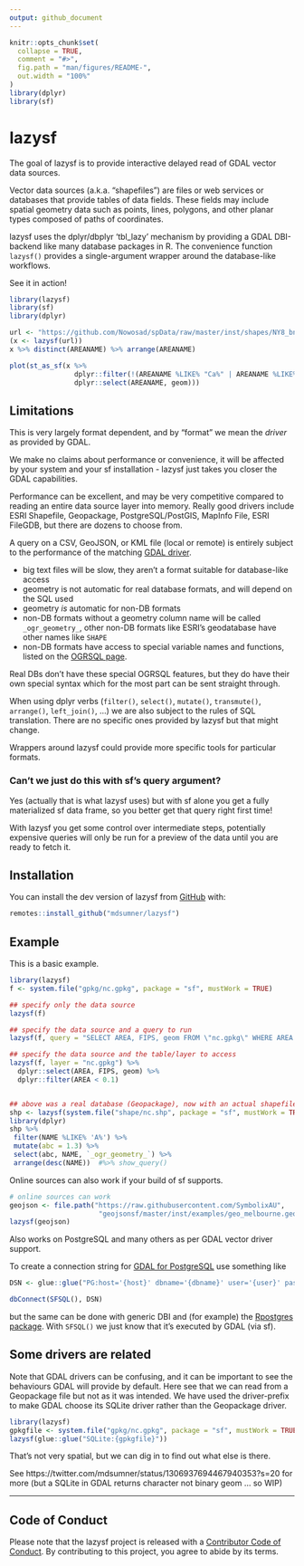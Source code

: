 ```yaml
---
output: github_document
---
```


<!-- README.md is generated from README.Rmd. Please edit that file -->

```r
knitr::opts_chunk$set(
  collapse = TRUE,
  comment = "#>",
  fig.path = "man/figures/README-",
  out.width = "100%"
)
library(dplyr)
library(sf)
```

# lazysf

<!-- badges: start -->
<!-- badges: end -->

The goal of lazysf is to provide interactive delayed read of GDAL vector data sources. 

Vector data sources (a.k.a. "shapefiles") are files or web services or databases that provide tables of data fields. These fields
may include spatial geometry data such as points, lines, polygons, and other planar types composed of paths of coordinates. 

lazysf uses the dplyr/dbplyr 'tbl_lazy' mechanism by providing a GDAL DBI-backend like many database packages in R.  The convenience function `lazysf()` provides a single-argument wrapper around the database-like workflows. 

See it in action!

```r
library(lazysf)
library(sf)
library(dplyr)

url <- "https://github.com/Nowosad/spData/raw/master/inst/shapes/NY8_bna_utm18.gpkg"
(x <- lazysf(url))
x %>% distinct(AREANAME) %>% arrange(AREANAME) 

plot(st_as_sf(x %>% 
                dplyr::filter(!(AREANAME %LIKE% "Ca%" | AREANAME %LIKE% "Bi%")) %>% 
                dplyr::select(AREANAME, geom)))
```

## Limitations

This is very largely format dependent, and by "format" we mean the *driver* as provided by GDAL.   

We make no claims about performance or convenience, it will be affected by your system and your sf installation - lazysf just takes you closer the GDAL capabilities. 

Performance can be excellent, and may be very competitive compared to reading an entire data source layer into memory. Really good drivers include ESRI Shapefile, Geopackage, PostgreSQL/PostGIS, MapInfo File, ESRI FileGDB, but there are dozens to choose from. 

A query on a CSV, GeoJSON, or KML file (local or remote) is entirely subject to the performance of the matching [GDAL driver](https://gdal.org/drivers/vector/index.html).

* big text files will be slow, they aren't a format suitable for database-like access
* geometry is not automatic for real database formats, and will depend on the SQL used
* geometry *is* automatic for non-DB formats
* non-DB formats without a geometry column name will be called `_ogr_geometry_`, other non-DB formats like
ESRI's geodatabase have other names like `SHAPE`
* non-DB formats have access to special variable names and functions, listed on the [OGRSQL page](https://gdal.org/user/ogr_sql_dialect.html). 

Real DBs don't have these special OGRSQL features, but they do have their own special syntax which for the most part can be sent straight through. 

When using dplyr verbs (`filter()`, `select()`, `mutate()`, `transmute()`,
`arrange()`, `left_join()`, ...) we are also subject to the rules of SQL
translation. There are no specific ones provided by lazysf but that might
change.

Wrappers around lazysf could provide more specific tools for particular formats. 

### Can't we just do this with sf's query argument?

Yes (actually that is what lazysf uses) but with sf alone you get a fully
materialized sf data frame, so you better get that query right first time!

With lazysf you get some control over intermediate steps, potentially expensive
queries will only be run for a preview of the data until you are ready to fetch
it.

## Installation

You can install the dev version of lazysf from [GitHub](https://github.com/mdsumner/lazysf) with:

``` r
remotes::install_github("mdsumner/lazysf")
```

## Example

This is a basic example. 

```R
library(lazysf)
f <- system.file("gpkg/nc.gpkg", package = "sf", mustWork = TRUE)

## specify only the data source
lazysf(f)

## specify the data source and a query to run
lazysf(f, query = "SELECT AREA, FIPS, geom FROM \"nc.gpkg\" WHERE AREA < 0.1")

## specify the data source and the table/layer to access
lazysf(f, layer = "nc.gpkg") %>% 
  dplyr::select(AREA, FIPS, geom) %>% 
  dplyr::filter(AREA < 0.1)


## above was a real database (Geopackage), now with an actual shapefile
shp <- lazysf(system.file("shape/nc.shp", package = "sf", mustWork = TRUE))
library(dplyr)
shp %>%
 filter(NAME %LIKE% 'A%') %>%
 mutate(abc = 1.3) %>%
 select(abc, NAME, `_ogr_geometry_`) %>%
 arrange(desc(NAME))  #%>% show_query()
```

Online sources can also work if your build of sf supports. 

```r
# online sources can work
geojson <- file.path("https://raw.githubusercontent.com/SymbolixAU",
                      "geojsonsf/master/inst/examples/geo_melbourne.geojson")
lazysf(geojson)
```


Also works on PostgreSQL and many others as per GDAL vector driver support.   


To create a connection string for [GDAL for PostgreSQL]() use something like

```R
DSN <- glue::glue("PG:host='{host}' dbname='{dbname}' user='{user}' password='{password}'")

dbConnect(SFSQL(), DSN)
```

but the same can be done with generic DBI and (for example) the [Rpostgres package](https://rpostgres.r-dbi.org/). With `SFSQL()` we just know that it's executed by GDAL (via sf). 


## Some drivers are related

Note that GDAL drivers can be confusing, and it can be important to see the behaviours GDAL will provide by default. Here see that we can read from a Geopackage file but not as it was intended. We
have used the driver-prefix to make GDAL choose its SQLite driver rather than the Geopackage driver. 

```r
library(lazysf)
gpkgfile <- system.file("gpkg/nc.gpkg", package = "sf", mustWork = TRUE)
lazysf(glue::glue("SQLite:{gpkgfile}"))
```

That's not very spatial, but we can dig in to find out what else is there. 


See https://twitter.com/mdsumner/status/1306937694467940353?s=20 for more (but a SQLite in GDAL returns character not binary geom ... so WIP)


  
---
## Code of Conduct

Please note that the lazysf project is released with a [Contributor Code of
Conduct](https://contributor-covenant.org/version/2/0/CODE_OF_CONDUCT.html). By
contributing to this project, you agree to abide by its terms.
